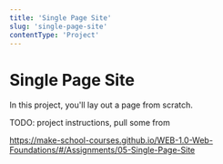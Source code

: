 ```yaml
---
title: 'Single Page Site'
slug: 'single-page-site'
contentType: 'Project'
---
```


# Single Page Site

In this project, you'll lay out a page from scratch.

TODO: project instructions, pull some from

https://make-school-courses.github.io/WEB-1.0-Web-Foundations/#/Assignments/05-Single-Page-Site
